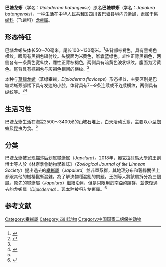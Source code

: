 {{speciesbox
| image  =
| status = LC
| status_system = IUCN3.1
| status_ref =<ref name=iucn>{{IUCN|authors=Rao, D.-Q|year=2019|id=104664898|title=''Diploderma batangensis''|page =e.T104664898A104664906|access-date=2021-04-01}}</ref>
| genus = Diploderma
| species = batangense
| authority = Li, Deng, Wu & Wang, 2001
| synonyms =*Japalura batangensis
}}
'''巴塘龙蜥'''（学名：''Diploderma batangense''）原名'''巴塘攀蜥'''（学名：''Japalura batangensis''），一种生活在[[中华人民共和国|中华人民共和国]][[四川省|四川省]][[巴塘县|巴塘县]]境内的蜥蜴，隶属于[[鬣蜥科|鬣蜥科]]（飞蜥科）[[龙蜥属|龙蜥属]]。
==形态特征==
巴塘龙蜥头体长50～70毫米，尾长100～130毫米。<ref name=李操>{{cite journal |author1=李操，邓其祥，吴毅，王淯 |title=四川省攀蜥属一新种(蜥蜴亚目:鬣蜥科) |journal=《四川师范学院学报:自然科学版》 |date=2001年 |volume=22 |issue=4|pages=229-239 |url=https://www.ixueshu.com/document/e593e93b446046f31ad6e8a751339ea7318947a18e7f9386.html |accessdate=2021-04-01}}</ref>头背部棕褐色，具有黑褐色横纹。眼周有黑褐色辐射纹。头腹面为米黄色，喉囊蓝绿色。雄性正背黑褐色，两侧各有一条黄色宽纵纹，雌性正背棕褐色，两侧具有暗黄色波状纵纹。腹面为污黄色。尾背具有棕褐色与灰褐色相间的横纹。<ref name=四川动物>{{cite journal |author1=巫嘉伟，高正发，秦爱民 |title=巴塘攀蜥的再描述 |journal=《四川动物》 |date=2005 |volume=24 |issue=3 |pages=344-345 |doi=10.3969/j.issn.1000-7083.2005.03.022 |url=https://www.ixueshu.com/document/c2ce2a60dbe1de5d335f206b9d2c1261318947a18e7f9386.html |accessdate=2021-04-01}}</ref>

本种与[[草绿龙蜥|草绿龙蜥]]（草绿攀蜥，''Diploderma flaviceps''）形态相似，主要区别是巴塘龙蜥颈部褶下具有发达的小腔，体背具有7～9条连续或不连续横纹，两侧具有纵纹等。<ref name=李操/><ref>{{cite journal |author1=徐采，黄琼，刘欣林，王宇，王娇，邓利，王淯 |title=一例巴塘攀蜥生长蜕皮的观察 |journal=《内江师范学院学报》 |date=2009 |volume=24 |issue=8 |pages=98-99 |doi=10.3969/j.issn.1671-1785.2009.08.025 |url=https://www.ixueshu.com/document/1ea00ff27973989b9b7e3d4a5f2a4968318947a18e7f9386.html |accessdate=2021-04-01}}</ref>
==生活习性==
巴塘龙蜥生活在海拔2500～3400米的山坡石堆上，白天活动觅食，主要以小型[[蜘蛛|蜘蛛]]及[[昆虫|昆虫]]为食。<ref name=四川动物/>
==分类==
巴塘龙蜥被发现描述后划属[[攀蜥属|攀蜥属]]（''Japalura''）。2018年，[[奧克拉荷馬大學|奧克拉荷馬大學]]的王剀博士等人於《林奈學會動物學雜誌》（''Zoological Journal of the Linnean Society''）提出過去的[[攀蜥屬|攀蜥屬]]（''Japalura''）並非單系群，其地理分布和親緣關係上都跟其他的樹棲鬣蜥混雜。為了解決物種混亂的問題，王剀等人將該屬拆分為三個屬。原先的攀蜥屬（''Japalura''）繼續沿用，但是只限用於南亞的類群，並恢復過去的[[龙蜥属|龙蜥属]]（''Diploderma''）。现本种被归入龙蜥属。<ref name=":0">{{Cite journal|title=Multilocus phylogeny and revised classification for mountain dragons of the genus Japalura s.l. (Reptilia: Agamidae: Draconinae) from Asia|url=https://academic.oup.com/zoolinnean/advance-article/doi/10.1093/zoolinnean/zly034/5126523|last=Wang|first=Kai|last2=Che|first2=Jing|journal=Zoological Journal of the Linnean Society|doi=10.1093/zoolinnean/zly034|language=en|last3=Lin|first3=Simin|last4=Deepak|first4=V.|last5=Aniruddha|first5=Datta-Roy|last6=Jiang|first6=Ke|last7=Jin|first7=Jieqiong|last8=Chen|first8=Hongman|last9=Siler|first9=Cameron D.}}</ref>
==参考文献==
{{reflist}}
[[Category:攀蜥屬|Category:攀蜥屬]]
[[Category:四川动物|Category:四川动物]]
[[Category:中国国家二级保护动物|Category:中国国家二级保护动物]]